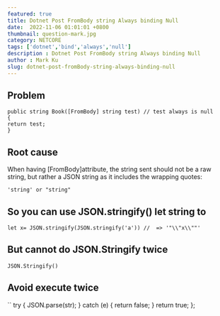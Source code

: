 ```yaml
---
featured: true
title: Dotnet Post FromBody string Always binding Null
date:  2022-11-06 01:01:01 +0800
thumbnail: question-mark.jpg
category: NETCORE
tags: ['dotnet','bind','always','null']
description : Dotnet Post FromBody string Always binding Null
author : Mark Ku
slug: dotnet-post-fromBody-string-always-binding-null
---
```

## Problem
```
public string Book([FromBody] string test) // test always is null 
{
return test;
}
```
## Root cause

When having [FromBody]attribute, the string sent should not be a raw string, but rather a JSON string as it includes the wrapping quotes:

```
'string' or "string"
```

## So you can use JSON.stringify() let string to 
```
let x= JSON.stringify(JSON.stringify('a')) //  => '"\\"x\\""'
```

## But cannot do JSON.Stringify twice
```
JSON.Stringify()
```

## Avoid execute twice

``
  try {
    JSON.parse(str);
  } catch (e) {
    return false;
  }
  return true;
};
```
